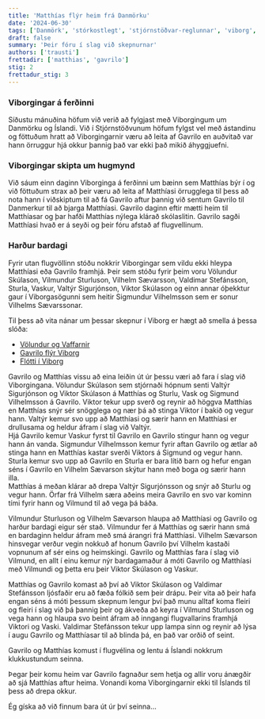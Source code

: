 ```yaml
---
title: 'Matthías flýr heim frá Danmörku'
date: '2024-06-30'
tags: ['Danmörk', 'stórkostlegt', 'stjórnstöðvar-reglunnar', 'viborg', 'slagur']
draft: false
summary: 'Þeir fóru í slag við skepnurnar'
authors: ['trausti']
frettadir: ['matthias', 'gavrilo']
stig: 2
frettadur_stig: 3
---
```



### Viborgingar á ferðinni

Síðustu mánuðina höfum við verið að fylgjast með Viborgingum um Danmörku og Íslandi.
Við í Stjórnstöðvunum höfum fylgst vel með ástandinu og föttuðum hratt að Viborgingarnir væru að leita af Gavrilo
en auðvitað var hann örruggur hjá okkur þannig það var ekki það mikið áhyggjuefni. 


### Viborgingar skipta um hugmynd


Við sáum einn daginn Viborginga á ferðinni um bæinn sem Matthías býr í og við föttuðum strax að þeir væru að leita af Matthíasi
örrugglega til þess að nota hann í viðskiptum til að fá Gavrilo aftur þannig við sentum Gavrilo til Danmerkur til að bjarga Matthíasi.
Gavrilo daginn eftir mætti heim til Matthíasar og þar hafði Matthías nýlega klárað skólaslitin.
Gavrilo sagði Matthíasi hvað er á seyði og þeir fóru afstað af flugvellinum.


### Harður bardagi


Fyrir utan flugvöllinn stóðu nokkrir Viborgingar sem vildu ekki hleypa Matthíasi eða Gavrilo framhjá.
Þeir sem stóðu fyrir þeim voru Völundur Skúlason, Vilmundur Sturluson, Vilhelm Sævarsson, Valdimar Stefánsson,
Sturla, Vaskur, Valtýr Sigurjónson, Viktor Skúlason og einn annar óþekktur gaur í Viborgasögunni sem heitir 
Sigmundur Vilhelmsson sem er sonur Vilhelms Sævarssonar.


Til þess að vita nánar um þessar skepnur í Viborg er hægt að smella á þessa slóða:

- [Völundur og Vaffarnir](/verkefni/Vaffarnir)
- [Gavrilo flýr Viborg](/verkefni/gavrilo-i-viborg)
- [Flótti í Viborg](/verkefni/vigelsi)


Gavrilo og Matthías vissu að eina leiðin út úr þessu væri að fara í slag við Viborgingana.
Völundur Skúlason sem stjórnaði hópnum senti Valtýr Sigurjónson og Viktor Skúlason á Matthías og
Sturlu, Vask og Sigmund Vilhelmsson á Gavrilo.
Viktor tekur upp sverð og reynir að höggva Matthías en Matthías snýr sér snögglega og nær þá að stinga Viktor í bakið og vegur hann.
Valtýr kemur svo upp að Matthíasi og særir hann en Matthíasi er drullusama og heldur áfram í slag við Valtýr. \
Hjá Gavrilo kemur Vaskur fyrst til Gavrilo en Gavrilo stingur hann og vegur hann án vanda.
Sigmundur Vilhelmsson kemur fyrir aftan Gavrilo og ætlar að stinga hann en Matthías kastar sverði Viktors á Sigmund og vegur hann.
Sturla kemur svo upp að Gavrilo en Sturla er bara lítið barn og hefur engan séns í Gavrilo en Vilhelm Sævarson skýtur hann með boga
og særir hann illa. \
Matthías á meðan klárar að drepa Valtýr Sigurjónsson og snýr að Sturlu og vegur hann.
Örfar frá Vilhelm særa aðeins meira Gavrilo en svo var kominn tími fyrir hann og Vilmund til að vega þá báða.


Vilmundur Sturluson og Vilhelm Sævarson hlaupa að Matthíasi og Gavrilo og harður bardagi eigur sér stað.
Vilmundur fer á Matthías og særir hann smá en bardaginn heldur áfram með smá árangri frá Matthíasi.
Vilhelm Sævarson hinsvegar verður vegin nokkuð af honum Gavrilo því Vilhelm kastaði vopnunum af sér eins og heimskingi.
Gavrilo og Matthías fara í slag við Vilmund, en allt í einu kemur nýr bardagamaður á móti Gavrilo og Matthíasi með Vilmundi og 
þetta eru þeir Viktor Skúlason og Vaskur.


Matthías og Gavrilo komast að því að Viktor Skúlason og Valdimar Stefánsson ljósfaðir eru að fæða fólkið sem þeir drápu.
Þeir vita að þeir hafa engan séns á móti þessum skepnum lengur því það munu alltaf koma fleiri og fleiri í slag við þá
þannig þeir og ákveða að keyra í Vilmund Sturluson og vega hann og hlaupa svo beint
áfram að inngangi flugvallarins framhjá Viktori og Vaski. Valdimar Stefánsson tekur upp lampa sinn og reynir að lýsa í augu Gavrilo
og Matthíasar til að blinda þá, en það var orðið of seint.


Gavrilo og Matthías komust í flugvélina og lentu á Íslandi nokkrum klukkustundum seinna.


Þegar þeir komu heim var Gavrilo fagnaður sem hetja og allir voru ánægðir að sjá Matthías aftur heima.
Vonandi koma Viborgingarnir ekki til Íslands til þess að drepa okkur. 


Ég gíska að við finnum bara út úr því seinna...
